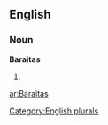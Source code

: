 ==English==

===Noun===
'''Baraitas'''

# {{plural of|[[Baraita]]}}

[[Category:English plurals]]

[[ar:Baraitas]]